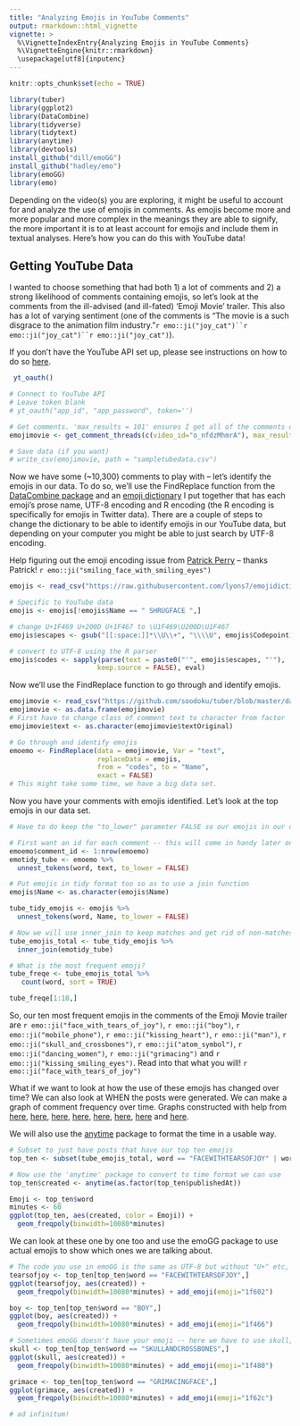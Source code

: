 ```yaml
---
title: "Analyzing Emojis in YouTube Comments"
output: rmarkdown::html_vignette
vignette: >
  %\VignetteIndexEntry{Analyzing Emojis in YouTube Comments}
  %\VignetteEngine{knitr::rmarkdown}
  \usepackage[utf8]{inputenc}
---
```


```r
knitr::opts_chunk$set(echo = TRUE)
```

```r
library(tuber)
library(ggplot2)
library(DataCombine)
library(tidyverse)
library(tidytext)
library(anytime)
library(devtools)
install_github("dill/emoGG")
install_github("hadley/emo")
library(emoGG)
library(emo)
```

Depending on the video(s) you are exploring, it might be useful to account for and analyze the use of emojis in comments. As emojis become more and more popular and more complex in the meanings they are able to signify, the more important it is to at least account for emojis and include them in textual analyses. Here's how you can do this with YouTube data!

## Getting YouTube Data

I wanted to choose something that had both 1) a lot of comments and 2) a strong likelihood of comments containing emojis, so let's look at the comments from the ill-advised (and ill-fated) 'Emoji Movie' trailer. This also has a lot of varying sentiment (one of the comments is "The movie is a such disgrace to the animation film industry."`r emo::ji("joy_cat")``r emo::ji("joy_cat")``r emo::ji("joy_cat")`).

If you don't have the YouTube API set up, please see instructions on how to do so [here](https://developers.google.com/youtube/v3/).
 
```r
 yt_oauth()
```
```r
# Connect to YouTube API
# Leave token blank
# yt_oauth("app_id", "app_password", token='')

# Get comments. 'max_results = 101' ensures I get all of the comments on the video.
emojimovie <- get_comment_threads(c(video_id="o_nfdzMhmrA"), max_results = 101)

# Save data (if you want)
# write_csv(emojimovie, path = "sampletubedata.csv")
```

Now we have some (~10,300) comments to play with -- let's identify the emojis in our data. To do so, we'll use the FindReplace function from the [DataCombine package](https://cran.r-project.org/web/packages/DataCombine/DataCombine.pdf) and an [emoji dictionary](https://lyons7.github.io/portfolio/2017-10-04-emoji-dictionary/) I put together that has each emoji's prose name, UTF-8 encoding and R encoding (the R encoding is specifically for emojis in Twitter data). There are a couple of steps to change the dictionary to be able to identify emojis in our YouTube data, but depending on your computer you might be able to just search by UTF-8 encoding. 

Help figuring out the emoji encoding issue from [Patrick Perry](https://stackoverflow.com/questions/47243155/get-r-to-keep-utf-8-codepoint-representation/47243425#47243425) -- thanks Patrick! `r emo::ji("smiling_face_with_smiling_eyes")`

```r
emojis <- read_csv("https://raw.githubusercontent.com/lyons7/emojidictionary/master/emoji_dictionary.csv")

# Specific to YouTube data
emojis <- emojis[!emojis$Name == " SHRUGFACE ",]

# change U+1F469 U+200D U+1F467 to \U1F469\U200D\U1F467
emojis$escapes <- gsub("[[:space:]]*\\U\\+", "\\\\U", emojis$Codepoint)

# convert to UTF-8 using the R parser
emojis$codes <- sapply(parse(text = paste0("'", emojis$escapes, "'"),
                      keep.source = FALSE), eval)
```

Now we'll use the FindReplace function to go through and identify emojis.

```r
emojimovie <- read_csv("https://github.com/soodoku/tuber/blob/master/data-raw/sampletubedata.csv?raw=TRUE")
emojimovie <- as.data.frame(emojimovie)
# First have to change class of comment text to character from factor
emojimovie$text <- as.character(emojimovie$textOriginal)

# Go through and identify emojis
emoemo <- FindReplace(data = emojimovie, Var = "text", 
                      replaceData = emojis,
                      from = "codes", to = "Name", 
                      exact = FALSE)
# This might take some time, we have a big data set. 
```

Now you have your comments with emojis identified. Let's look at the top emojis in our data set.

```r

# Have to do keep the "to_lower" parameter FALSE so our emojis in our dictionary are kept separate from words that happen to be the same as emoji names

# First want an id for each comment -- this will come in handy later on
emoemo$comment_id <- 1:nrow(emoemo)
emotidy_tube <- emoemo %>%
  unnest_tokens(word, text, to_lower = FALSE)

# Put emojis in tidy format too so as to use a join function
emojis$Name <- as.character(emojis$Name)

tube_tidy_emojis <- emojis %>%
  unnest_tokens(word, Name, to_lower = FALSE)

# Now we will use inner_join to keep matches and get rid of non-matches
tube_emojis_total <- tube_tidy_emojis %>%
  inner_join(emotidy_tube)

# What is the most frequent emoji?
tube_freqe <- tube_emojis_total %>% 
   count(word, sort = TRUE)

tube_freqe[1:10,]
```

So, our ten most frequent emojis in the comments of the Emoji Movie trailer are `r emo::ji("face_with_tears_of_joy")`, `r emo::ji("boy")`, `r emo::ji("mobile_phone")`, `r emo::ji("kissing_heart")`, `r emo::ji("man")`, `r emo::ji("skull_and_crossbones")`, `r emo::ji("atom_symbol")`, `r emo::ji("dancing_women")`, `r emo::ji("grimacing")` and `r emo::ji("kissing_smiling_eyes")`. Read into that what you will! `r emo::ji("face_with_tears_of_joy")`

What if we want to look at how the use of these emojis has changed over time? We can also look at WHEN the posts were generated. We can make a graph of comment frequency over time. Graphs constructed with help from [here](http://www.cyclismo.org/tutorial/R/time.html), [here](https://gist.github.com/stephenturner/3132596),
[here](http://stackoverflow.com/questions/27626915/r-graph-frequency-of-observations-over-time-with-small-value-range), [here](http://michaelbommarito.com/2011/03/12/a-quick-look-at-march11-saudi-tweets/), [here](http://stackoverflow.com/questions/31796744/plot-count-frequency-of-tweets-for-word-by-month), [here](https://stat.ethz.ch/R-manual/R-devel/library/base/html/as.POSIXlt.html), [here](http://sape.inf.usi.ch/quick-reference/ggplot2/geom) and [here](http://stackoverflow.com/questions/3541713/how-to-plot-two-histograms-together-in-r).

We will also use the [anytime](https://cran.r-project.org/web/packages/anytime/index.html) package to format the time in a usable way. 

```r
# Subset to just have posts that have our top ten emojis
top_ten <- subset(tube_emojis_total, word == "FACEWITHTEARSOFJOY" | word == "BOY"| word == "MOBILEPHONE" | word == "FACETHROWINGAKISS" | word == "MAN" | word == "SKULLANDCROSSBONES" | word == "ATOMSYMBOL" | word == "COLONEWOMANWITHBUNNYEARS"| word == "GRIMACINGFACE" | word == "KISSINGFACEWITHSMILINGEYES")

# Now use the 'anytime' package to convert to time format we can use
top_ten$created <- anytime(as.factor(top_ten$publishedAt))

Emoji <- top_ten$word
minutes <- 60
ggplot(top_ten, aes(created, color = Emoji)) + 
  geom_freqpoly(binwidth=10080*minutes)
```

We can look at these one by one too and use the emoGG package to use actual emojis to show which ones we are talking about.

```r
# The code you use in emoGG is the same as UTF-8 but without "U+" etc, and all letters lowercase
tearsofjoy <- top_ten[top_ten$word == "FACEWITHTEARSOFJOY",]
ggplot(tearsofjoy, aes(created)) + 
  geom_freqpoly(binwidth=10080*minutes) + add_emoji(emoji="1f602")

boy <- top_ten[top_ten$word == "BOY",]
ggplot(boy, aes(created)) + 
  geom_freqpoly(binwidth=10080*minutes) + add_emoji(emoji="1f466")

# Sometimes emoGG doesn't have your emoji -- here we have to use skull, not skull and crossbones
skull <- top_ten[top_ten$word == "SKULLANDCROSSBONES",]
ggplot(skull, aes(created)) + 
  geom_freqpoly(binwidth=10080*minutes) + add_emoji(emoji="1f480")

grimace <- top_ten[top_ten$word == "GRIMACINGFACE",]
ggplot(grimace, aes(created)) + 
  geom_freqpoly(binwidth=10080*minutes) + add_emoji(emoji="1f62c")

# ad infinitum!
```
